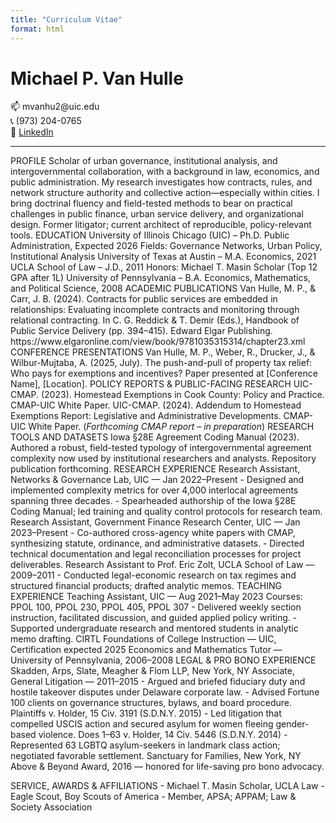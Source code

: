 ```yaml
---
title: "Curriculum Vitae"
format: html
---
```


# Michael P. Van Hulle

📫 mvanhu2@uic.edu  
📞 (973) 204-0765  
🔗 [LinkedIn](https://www.linkedin.com/in/michael-van-hulle)

---

PROFILE
Scholar of urban governance, institutional analysis, and intergovernmental collaboration, with a background in law, economics, and public administration. My research investigates how contracts, rules, and network structure authority and collective action—especially within cities. I bring doctrinal fluency and field-tested methods to bear on practical challenges in public finance, urban service delivery, and organizational design. Former litigator; current architect of reproducible, policy-relevant tools.
EDUCATION
University of Illinois Chicago (UIC) – Ph.D. Public Administration, Expected 2026
Fields: Governance Networks, Urban Policy, Institutional Analysis
University of Texas at Austin – M.A. Economics, 2021
UCLA School of Law – J.D., 2011
Honors: Michael T. Masin Scholar (Top 12 GPA after 1L)
University of Pennsylvania – B.A. Economics, Mathematics, and Political Science, 2008
ACADEMIC PUBLICATIONS
Van Hulle, M. P., & Carr, J. B. (2024). Contracts for public services are embedded in relationships: Evaluating incomplete contracts and monitoring through relational contracting. In C. G. Reddick & T. Demir (Eds.), Handbook of Public Service Delivery (pp. 394–415). Edward Elgar Publishing. https://www.elgaronline.com/view/book/9781035315314/chapter23.xml
CONFERENCE PRESENTATIONS
Van Hulle, M. P., Weber, R., Drucker, J., & Wilbur-Mujtaba, A. (2025, July). The push-and-pull of property tax relief: Who pays for exemptions and incentives? Paper presented at [Conference Name], [Location].
POLICY REPORTS & PUBLIC-FACING RESEARCH
UIC-CMAP. (2023). Homestead Exemptions in Cook County: Policy and Practice. CMAP-UIC White Paper.
UIC-CMAP. (2024). Addendum to Homestead Exemptions Report: Legislative and Administrative Developments. CMAP-UIC White Paper.
(*Forthcoming CMAP report – in preparation*)
RESEARCH TOOLS AND DATASETS
Iowa §28E Agreement Coding Manual (2023). Authored a robust, field-tested typology of intergovernmental agreement complexity now used by institutional researchers and analysts. Repository publication forthcoming.
RESEARCH EXPERIENCE
Research Assistant, Networks & Governance Lab, UIC — Jan 2022–Present
- Designed and implemented complexity metrics for over 4,000 interlocal agreements spanning three decades.
- Spearheaded authorship of the Iowa §28E Coding Manual; led training and quality control protocols for research team.
Research Assistant, Government Finance Research Center, UIC — Jan 2023–Present
- Co-authored cross-agency white papers with CMAP, synthesizing statute, ordinance, and administrative datasets.
- Directed technical documentation and legal reconciliation processes for project deliverables.
Research Assistant to Prof. Eric Zolt, UCLA School of Law — 2009–2011
- Conducted legal-economic research on tax regimes and structured financial products; drafted analytic memos.
TEACHING EXPERIENCE
Teaching Assistant, UIC — Aug 2021–May 2023
Courses: PPOL 100, PPOL 230, PPOL 405, PPOL 307
- Delivered weekly section instruction, facilitated discussion, and guided applied policy writing.
- Supported undergraduate research and mentored students in analytic memo drafting.
CIRTL Foundations of College Instruction — UIC, Certification expected 2025
Economics and Mathematics Tutor — University of Pennsylvania, 2006–2008
LEGAL & PRO BONO EXPERIENCE
Skadden, Arps, Slate, Meagher & Flom LLP, New York, NY
Associate, General Litigation — 2011–2015
- Argued and briefed fiduciary duty and hostile takeover disputes under Delaware corporate law.
- Advised Fortune 100 clients on governance structures, bylaws, and board procedure.
Plaintiffs v. Holder, 15 Civ. 3191 (S.D.N.Y. 2015)
- Led litigation that compelled USCIS action and secured asylum for women fleeing gender-based violence.
Does 1–63 v. Holder, 14 Civ. 5446 (S.D.N.Y. 2014)
- Represented 63 LGBTQ asylum-seekers in landmark class action; negotiated favorable settlement.
Sanctuary for Families, New York, NY
Above & Beyond Award, 2016 — honored for life-saving pro bono advocacy.

SERVICE, AWARDS & AFFILIATIONS
- Michael T. Masin Scholar, UCLA Law
- Eagle Scout, Boy Scouts of America
- Member, APSA; APPAM; Law & Society Association

